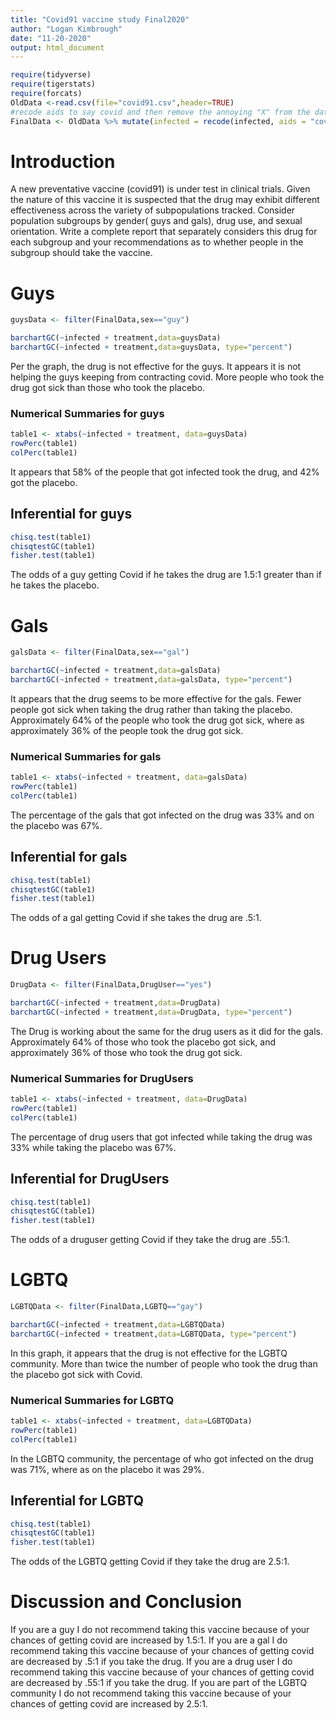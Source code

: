 ```yaml
---
title: "Covid91 vaccine study Final2020"
author: "Logan Kimbrough"
date: "11-20-2020"
output: html_document
---
```


```r
require(tidyverse)
require(tigerstats)
require(forcats)
OldData <-read.csv(file="covid91.csv",header=TRUE)
#recode aids to say covid and then remove the annoying "X" from the dataframe
FinalData <- OldData %>% mutate(infected = recode(infected, aids = "covid", none = "OK" )) %>% select(-one_of("X"))
```

# Introduction

<!--In this section you explain what you are trying to show.  Where did the data come from?  What is the research or other question you are trying to answer?.  If you skimp in this section expect to be marked down in your grade. Paint a picture of the project a couple of paragraphs is expected!-->

A new  preventative vaccine (covid91) is under test in clinical trials. Given the nature of this vaccine it is suspected that the drug may exhibit different effectiveness across the variety of subpopulations tracked. Consider population subgroups by gender( guys and gals), drug use, and sexual orientation. Write a complete report that separately considers this drug for each subgroup and your recommendations as to whether people in the subgroup should take the vaccine.

# Guys
```r
guysData <- filter(FinalData,sex=="guy")
``` 
```r
barchartGC(~infected + treatment,data=guysData)
barchartGC(~infected + treatment,data=guysData, type="percent")

```

Per the graph, the drug is not effective for the guys. It appears it is not helping the guys keeping from contracting covid. More people who took the drug got sick than those who took the placebo.

###  Numerical Summaries for guys 

```r
table1 <- xtabs(~infected + treatment, data=guysData)
rowPerc(table1)
colPerc(table1)
``` 

It appears that 58% of the people that got infected took the drug, and 42% got the placebo.

## Inferential for guys

```r
chisq.test(table1)
chisqtestGC(table1)
fisher.test(table1)
```

The odds of a guy getting Covid if he takes the drug are 1.5:1 greater than if he takes the placebo.

<!--Decide on your methods:  use "variable analysis" or other appropriate descriptors.  Make sure to choose at least one graphical method and at least one numerical method. Discuss what data manipulations may be needed for example subsetting or other binning procedures and what sort of graphical displays and inferential tools will be used!-->

# Gals
```r
galsData <- filter(FinalData,sex=="gal")
```
```r
barchartGC(~infected + treatment,data=galsData)
barchartGC(~infected + treatment,data=galsData, type="percent")

```

It appears that the drug seems to be more effective for the gals. Fewer people got sick when taking the drug rather than taking the placebo. Approximately 64% of the people who took the drug got sick, where as approximately 36% of the people took the drug got sick.

###  Numerical Summaries for gals 

```r
table1 <- xtabs(~infected + treatment, data=galsData)
rowPerc(table1)
colPerc(table1)
``` 

The percentage of the gals that got infected on the drug was 33% and on the placebo was 67%.

## Inferential for gals

```r
chisq.test(table1)
chisqtestGC(table1)
fisher.test(table1)
```

The odds of a gal getting Covid if she takes the drug are .5:1.

<!--Divide this section into two sub-sections:  One for your descriptive  results and one for your inferential results.!-->

# Drug Users
```r
DrugData <- filter(FinalData,DrugUser=="yes")
```
```r
barchartGC(~infected + treatment,data=DrugData)
barchartGC(~infected + treatment,data=DrugData, type="percent")

```

The Drug is working about the same for the drug users as it did for the gals. Approximately 64% of those who took the placebo got sick, and approximately 36% of those who took the drug got sick.

###  Numerical Summaries for DrugUsers 

```r
table1 <- xtabs(~infected + treatment, data=DrugData)
rowPerc(table1)
colPerc(table1)
``` 

The percentage of drug users that got infected while taking the drug was 33% while taking the placebo was 67%.

## Inferential for DrugUsers

```r
chisq.test(table1)
chisqtestGC(table1)
fisher.test(table1)
```

The odds of a druguser getting Covid if they take the drug are .55:1.

#  LGBTQ
```r
LGBTQData <- filter(FinalData,LGBTQ=="gay")
```
```r
barchartGC(~infected + treatment,data=LGBTQData)
barchartGC(~infected + treatment,data=LGBTQData, type="percent")

```

In this graph, it appears that the drug is not effective for the LGBTQ community. More than twice the number of people who took the drug than the placebo got sick with Covid.

###  Numerical Summaries for LGBTQ 

```r
table1 <- xtabs(~infected + treatment, data=LGBTQData)
rowPerc(table1)
colPerc(table1)
``` 

In the LGBTQ community, the percentage of who got infected on the drug was 71%, where as on the placebo it was 29%.

## Inferential for LGBTQ

```r
chisq.test(table1)
chisqtestGC(table1)
fisher.test(table1)
```

The odds of the LGBTQ getting Covid if they take the drug are 2.5:1.



# Discussion and Conclusion

<!--Discussion and conclusion here.  If you found a relationship be sure to consider whether the relationship occurs because one of the variavbles causes the other, or whether they perhasps are related for some other reason.  Watch the chapter 6 videos from the GeorgeTown videos collection.!-->

If you are a guy I do not recommend taking this vaccine because of your chances of getting covid are increased by 1.5:1.
If you are a gal I do recommend taking this vaccine because of your chances of getting covid are decreased by .5:1 if you take the drug.
If you are a drug user I do recommend taking this vaccine because of your chances of getting covid are decreased by .55:1 if you take the drug.
If you are part of the LGBTQ community I do not recommend taking this vaccine because of your chances of getting covid are increased by 2.5:1.